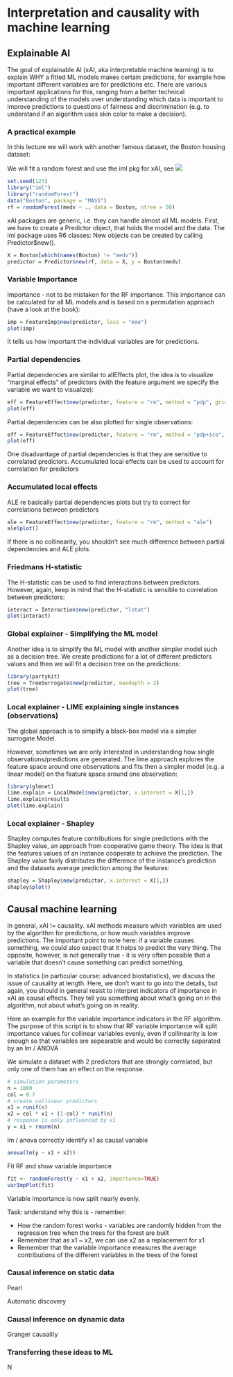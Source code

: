 # Interpretation and causality with machine learning

## Explainable AI

The goal of explainable AI (xAI, aka interpretable machine learning) is to explain WHY a fitted ML models makes certain predictions, for example how important different variables are for predictions etc. There are various important applications for this, ranging from a better technical understanding of the models over understanding which data is important to improve predictions to questions of fairness and discrimination (e.g. to understand if an algorithm uses skin color to make a decision).

### A practical example

In this lecture we will work with another famous dataset, the Boston housing dataset:

We will fit a random forest and use the iml pkg for xAI, see ![](https://christophm.github.io/interpretable-ml-book/)

```r
set.seed(123)
library("iml")
library("randomForest")
data("Boston", package = "MASS")
rf = randomForest(medv ~ ., data = Boston, ntree = 50)
```

xAI packages are generic, i.e. they can handle almost all ML models. First, we have to create a Predictor object, that holds the model and the data. The iml package uses R6 classes: New objects can be created by calling Predictor$new().

```r
X = Boston[which(names(Boston) != "medv")]
predictor = Predictor$new(rf, data = X, y = Boston$medv)
```

### Variable Importance
Importance - not to be mistaken for the RF importance. This importance can be calculated for all ML models and is based on a permutation approach (have a look at the book):

```r
imp = FeatureImp$new(predictor, loss = "mae")
plot(imp)
```

It tells us how important the individual variables are for predictions.


### Partial dependencies

Partial dependencies are similar to allEffects plot, the idea is to visualize "marginal effects" of predictors (with the feature argument we specify the variable we want to visualize):

```r
eff = FeatureEffect$new(predictor, feature = "rm", method = "pdp", grid.size = 30)
plot(eff)
```

Partial dependencies can be also plotted for single observations:

```r
eff = FeatureEffect$new(predictor, feature = "rm", method = "pdp+ice", grid.size = 30)
plot(eff)
```

One disadvantage of partial dependencies is that they are sensitive to correlated predictors. Accumulated local effects can be used to account for correlation for predictors

### Accumulated local effects

ALE re basically partial dependencies plots but try to correct for correlations between predictors
```r
ale = FeatureEffect$new(predictor, feature = "rm", method = "ale")
ale$plot()
```

If there is no collinearity, you shouldn't see much difference between partial dependencies and ALE plots.

### Friedmans H-statistic

The H-statistic can be used to find interactions between predictors. However, again, keep in mind that the H-statistic is sensible to correlation between predictors:

```r
interact = Interaction$new(predictor, "lstat")
plot(interact)
```

### Global explainer - Simplifying the ML model

Another idea is to simplify the ML model with another simpler model such as a decision tree. We create predictions for a lot of different predictors values and then we will fit a decision tree on the predictions:

```r
library(partykit)
tree = TreeSurrogate$new(predictor, maxdepth = 2)
plot(tree)
```

### Local explainer - LIME explaining single instances (observations)

The global approach is to simplify a black-box model via a simpler surrogate Model. 

However, sometimes we are only interested in understanding how single observations/predictions are generated. The lime approach explores the feature space around one observations and fits then a simpler model (e.g. a linear model) on the feature space around one observation:

```r
library(glmnet)
lime.explain = LocalModel$new(predictor, x.interest = X[1,])
lime.explain$results
plot(lime.explain)
```


### Local explainer - Shapley 

Shapley computes feature contributions for single predictions with the Shapley value, an approach from cooperative game theory. The idea is that the features values of an instance cooperate to achieve the prediction. The Shapley value fairly distributes the difference of the instance's prediction and the datasets average prediction among the features:

```r
shapley = Shapley$new(predictor, x.interest = X[1,])
shapley$plot()
```

## Causal machine learning

In general, xAI != causality. xAI methods measure which variables are used by the algorithm for predictions, or how much variables improve predictions. The important point to note here: if a variable causes something, we could also expect that it helps to predict the very thing. The opposite, however, is not generally true - it is very often possible that a variable that doesn't cause something can predict something.

In statistics (in particular course: advanced biostatistics), we discuss the issue of causality at length. Here, we don't want to go into the details, but again, you should in general resist to interpret indicators of importance in xAI as causal effects. They tell you something about what's going on in the algorithm, not about what's going on in reality.

Here an example for the variable importance indicators in the RF algorithm. The purpose of this script is to show that RF variable importance will split importance values for collinear variables evenly, even if collinearity is low enough so that variables are sepearable and would be correctly separated by an lm / ANOVA

We simulate a dataset with 2 predictors that are strongly correlated, but only one of them has an effect on the response. 
```r
# simulation parameters
n = 1000
col = 0.7
# create collinear predictors
x1 = runif(n)
x2 = col * x1 + (1-col) * runif(n)
# response is only influenced by x1
y = x1 + rnorm(n)
```
lm / anova correctly identify x1 as causal variable
```r
anova(lm(y ~ x1 + x2))
```

Fit RF and show variable importance
```r
fit <- randomForest(y ~ x1 + x2, importance=TRUE)
varImpPlot(fit)
```
Variable importance is now split nearly evenly.

Task: understand why this is - remember: 

- How the random forest works - variables are randomly hidden from the regression tree when the trees for the forest are built
- Remember that as x1 ~ x2, we can use x2 as a replacement for x1
- Remember that the variable importance measures the average contributions of the different variables in the trees of the forest

### Causal inference on static data 

Pearl


Automatic discovery 

### Causal inference on dynamic data 

Granger causality


### Transferring these ideas to ML

N



